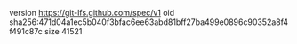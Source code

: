version https://git-lfs.github.com/spec/v1
oid sha256:471d04a1ec5b040f3bfac6ee63abd81bff27ba499e0896c90352a8f4f491c87c
size 41521
